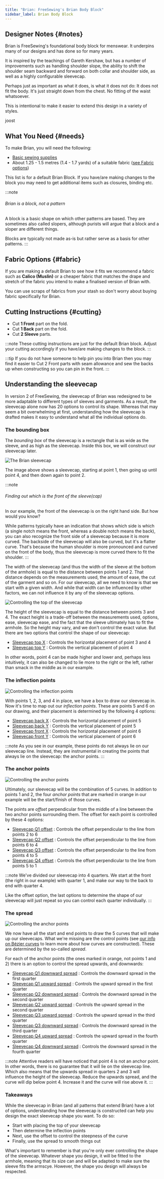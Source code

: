 ```yaml
---
title: "Brian: FreeSewing's Brian Body Block"
sidebar_label: Brian Body Block
---
```


<DesignInfo design="brian" />

## Designer Notes {#notes}

Brian is FreeSewing's foundational body block for menswear.  It underpins many
of our designs and has done so for many years.

It is inspired by the teachings of Gareth Kershaw, but has a number of
improvements such as handling shoulder slope, the ability to shift the shoulder
seam backward and forward on both collar and shoulder side, as well as a highly
configurable sleevecap.

Perhaps just as important as what it does, is what it does not do: It does not
fit the body. It's just straight down from the chest. No fitting of the waist
whatsoever.

This is intentional to make it easier to extend this design in a variety of
styles.

joost

## What You Need {#needs}

To make Brian, you will need the following:

- [Basic sewing supplies](/docs/sewing/basic-sewing-supplies)
- About 1.25 - 1.5 metres (1.4 - 1.7 yards) of a suitable fabric ([see Fabric
  options](#fabric))

This list is for a default Brian Block. If you have/are making changes to the
block you may need to get additional items such as closures, binding etc.

:::note
###### Brian is a block, not a pattern

A block is a basic shape on which other patterns are based.  They are sometimes
also called slopers, although purists will argue that a block and a sloper are
different things.

Blocks are typically not made as-is but rather serve as a basis for other
patterns.
:::

## Fabric Options {#fabric}

If you are making a default Brian to see how it fits we recommend a fabric such
as **Calico (Muslin)** or a cheaper fabric that matches the drape and stretch
of the fabric you intend to make a finalised version of Brian with.

You can use scraps of fabrics from your stash so don't worry about buying
fabric specifically for Brian.

## Cutting Instructions {#cutting}

- Cut **1 Front** part on the fold.
- Cut **1 Back** part on the fold.
- Cut **2 Sleeve** parts.

:::note
These cutting instructions are just for the default Brian block. Adjust your
cutting accordingly if you have/are making changes to the block.
:::

:::tip
If you do not have someone to help pin you into Brian then you may find it
easier to Cut 2 Front parts with seam allowance and sew the backs up when
constructing so you can pin in the front.
:::

## Understanding the sleevecap

In version 2 of FreeSewing, the sleevecap of Brian was redesigned to be more
adaptable to different types of sleeves and garments. As a result, the
sleevecap alone now has 20 options to control its shape. Whereas that may seem
a bit overwhelming at first, understanding how the sleevecap is drafted makes
it easy to understand what all the individual options do.

### The bounding box

The _bounding box_ of the sleevecap is a rectangle that is as wide as the
sleeve, and as high as the sleevecap. Inside this box, we will construct our
sleevecap later.

![The Brian sleevecap](sleevecap.svg)

The image above shows a sleevecap, starting at point 1, then going up until
point 4, and then down again to point 2.

:::note
###### Finding out which is the front of the sleeve(cap)

In our example, the front of the sleevecap is on the right hand side. But how
would you know?

While patterns typically have an indication that shows which side is which (a
single notch means the front, whereas a double notch means the back), you can
also recognize the front side of a sleevecap because it is more curved. The
backside of the sleevecap will also be curved, but it's a flatter curve. That's
because the human shoulder is more pronounced and curved on the front of the
body, thus the sleevecap is more curved there to fit the shoulder.
:::

The width of the sleevecap (and thus the width of the sleeve at the bottom of
the armhole) is equal to the distance between points 1 and 2. That distance
depends on the measurements used, the amount of ease, the cut of the garment
and so on. For our sleevecap, all we need to know is that we start with a given
width. And while that width can be influenced by other factors, we can not
influence it by any of the sleevecap options.

![Controlling the top of the sleevecap](sleevecaptop.svg)

The height of the sleevecap is equal to the distance between points 3 and 4.
The exact height is a trade-off between the measurements used, options, ease,
sleevecap ease, and the fact that the sleeve ultimately has to fit the armhole.
So the height may vary, and we don't control the exact value. But there are two
options that control the shape of our sleevecap:

- [Sleevecap top X](/docs/designs/brian/options/sleevecaptopfactorx/) :
  Controls the horizontal placement of point 3 and 4
- [Sleevecap top Y](/docs/designs/brian/options/sleevecaptopfactory/) :
  Controls the vertical placement of point 4

In other words, point 4 can be made higher and lower and, perhaps less
intuitively, it can also be changed to lie more to the right or the left,
rather than smack in the middle as in our example.

### The inflection points

![Controlling the inflection points](sleevecapinflection.svg)

With points 1, 2, 3, and 4 in place, we have a box to draw our sleevecap in.
Now it's time to map out our _inflection points_. These are points 5 and 6 on
our drawing, and their placement is determined by the following 4 options:

- [Sleevecap back X](/docs/designs/brian/options/sleevecapbackfactorx) :
  Controls the horizontal placement of point 5
- [Sleevecap back Y](/docs/designs/brian/options/sleevecapbackfactory) :
  Controls the vertical placement of point 5
- [Sleevecap front X](/docs/designs/brian/options/sleevecapbackfactorx) :
  Controls the horizontal placement of point 6
- [Sleevecap front Y](/docs/designs/brian/options/sleevecapbackfactory) :
  Controls the vertical placement of point 6

:::note
As you see in our example, these points do not always lie on our sleevecap line. Instead, they
are instrumental in creating the points that always lie on the sleevecap: the anchor points.
:::

### The anchor points

![Controlling the anchor points](sleevecapanchor.svg)

Ultimately, our sleevecap will be the combination of 5 curves. In addition to
points 1 and 2, the four _anchor points_ that are marked in orange in our
example will be the start/finish of those curves.

The points are _offset_ perpendicular from the middle of a line between the two
anchor points surrounding them. The offset for each point is controlled by
these 4 options:

- [Sleevecap Q1 offset](/docs/designs/brian/options/sleevecapq1offset) :
  Controls the offset perpendicular to the line from points 2 to 6
- [Sleevecap Q2 offset](/docs/designs/brian/options/sleevecapq2offset) :
  Controls the offset perpendicular to the line from points 6 to 4
- [Sleevecap Q3 offset](/docs/designs/brian/options/sleevecapq3offset) :
  Controls the offset perpendicular to the line from points 4 to 5
- [Sleevecap Q4 offset](/docs/designs/brian/options/sleevecapq3offset) :
  Controls the offset perpendicular to the line from points 5 to 1

:::note
We've divided our sleevecap into 4 quarters. We start at the front (the right
in our example) with quarter 1, and make our way to the back to end with
quarter 4.

Like the offset option, the last options to determine the shape of our
sleevecap will just repeat so you can control each quarter individually.
:::

### The spread

![Controlling the anchor points](sleevecapspread.svg)

We now have all the start and end points to draw the 5 curves that will make up
our sleevecaps.  What we're missing are the control points (see [our info on
Bézier curves](https://freesewing.dev/guides/prerequisites/bezier-curves) to
learn more about how curves are constructed). These are determined by the
so-called _spread_.

For each of the anchor points (the ones marked in orange, not points 1 and 2)
there is an option to control the spread upwards, and downwards:

- [Sleevecap Q1 downward
  spread](/docs/designs/brian/options/sleevecapq1spread1) : Controls the
  downward spread in the first quarter
- [Sleevecap Q1 upward spread](/docs/designs/brian/options/sleevecapq1spread2)
  : Controls the upward spread in the first quarter
- [Sleevecap Q2 downward
  spread](/docs/designs/brian/options/sleevecapq2spread1) : Controls the
  downward spread in the second quarter
- [Sleevecap Q2 upward spread](/docs/designs/brian/options/sleevecapq2spread2)
  : Controls the upward spread in the second quarter
- [Sleevecap Q3 upward spread](/docs/designs/brian/options/sleevecapq3spread1)
  : Controls the upward spread in the third quarter
- [Sleevecap Q3 downward
  spread](/docs/designs/brian/options/sleevecapq3spread2) : Controls the
  downward spread in the third quarter
- [Sleevecap Q4 upward spread](/docs/designs/brian/options/sleevecapq4spread1)
  : Controls the upward spread in the fourth quarter
- [Sleevecap Q4 downward
  spread](/docs/designs/brian/options/sleevecapq4spread2) : Controls the
  downward spread in the fourth quarter

:::note
Attentive readers will have noticed that point 4 is not an anchor point. In
other words, there is no guarantee that it will lie on the sleevecap line.
Which also means that the upwards spread in quarters 2 and 3 will influence the
height of the sleevecap. Reduce the upwards spread, and the curve will dip
below point 4. Increase it and the curve will rise above it.
:::

### Takeaways

While the sleevecap in Brian (and all patterns that extend Brian) have a lot of
options, understanding how the sleevecap is constructed can help you design the
exact sleevecap shape you want. To do so:

- Start with placing the top of your sleevecap
- Then determine the inflection points
- Next, use the offset to control the steepness of the curve
- Finally, use the spread to smooth things out

What's important to remember is that you're only ever controlling the shape of
the sleevecap.  Whatever shape you design, it will be fitted to the armhole,
meaning that its size can and will be adapted to make sure the sleeve fits the
armscye. However, the shape you design will always be respected.


